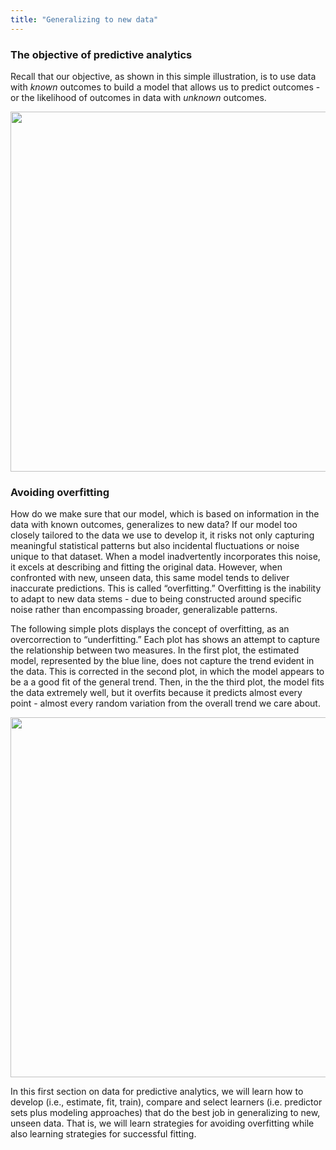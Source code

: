 ```yaml
---
title: "Generalizing to new data"
---
```


### The objective of predictive analytics

Recall that our objective, as shown in this simple illustration, is to use data with *known* outcomes to build a model that allows us to predict outcomes - or the likelihood of outcomes in data with *unknown* outcomes.

![](images/WhatisPA.png){width="6in"}

### Avoiding overfitting

How do we make sure that our model, which is based on information in the data with known outcomes, generalizes to new data? If our model too closely tailored to the data we use to develop it, it risks not only capturing meaningful statistical patterns but also incidental fluctuations or noise unique to that dataset. When a model inadvertently incorporates this noise, it excels at describing and fitting the original data. However, when confronted with new, unseen data, this same model tends to deliver inaccurate predictions. This is called "overfitting." Overfitting is the inability to adapt to new data stems - due to being constructed around specific noise rather than encompassing broader, generalizable patterns.

The following simple plots displays the concept of overfitting, as an overcorrection to "underfitting." Each plot has shows an attempt to capture the relationship between two measures. In the first plot, the estimated model, represented by the blue line, does not capture the trend evident in the data. This is corrected in the second plot, in which the model appears to be a a good fit of the general trend. Then, in the the third plot, the model fits the data extremely well, but it overfits because it predicts almost every point - almost every random variation from the overall trend we care about.

![](images/overfitting.png){width="6in"}

In this first section on data for predictive analytics, we will learn how to develop (i.e., estimate, fit, train), compare and select learners (i.e. predictor sets plus modeling approaches) that do the best job in generalizing to new, unseen data. That is, we will learn strategies for avoiding overfitting while also learning strategies for successful fitting.
